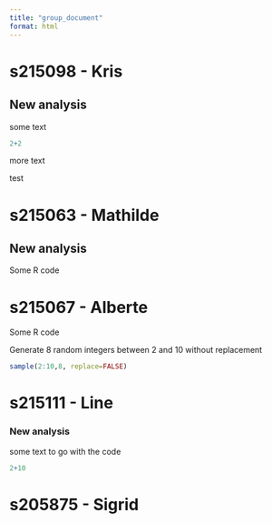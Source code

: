```yaml
---
title: "group_document"
format: html
---
```


# s215098 - Kris

## New analysis

some text

```r
2+2
```

more text

test

# s215063 - Mathilde

## New analysis

Some R code

# s215067 - Alberte

Some R code

Generate 8 random integers between 2 and 10 without replacement

```r
sample(2:10,8, replace=FALSE) 
```

# s215111 - Line

### New analysis

some text to go with the code

```r
2+10
```

# s205875 - Sigrid
